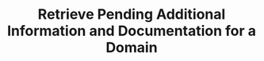 ---
title: "Retrieve Pending Additional Information and Documentation for a Domain"
openapi: "GET /api/v2/domains/{domain}/requests/pending"
sidebarTitle: "Retrieve Pending Domain Information"
description: "This endpoint provides a command to retrieve information about any pending additional information and documentation for a domain."
---